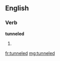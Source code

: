 ==English==

===Verb===
'''tunneled'''

# {{US}} {{past of|[[tunnel]]}}

[[fr:tunneled]]
[[mg:tunneled]]